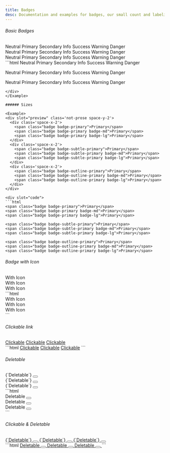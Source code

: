 ```yaml
---
title: Badges
desc: Documentation and examples for badges, our small count and labeling component.
---
```


###### Basic Badges

<Example>
  <div slot="preview" class='not-prose space-y-1'>
    <div class='space-x-2'>
      <span class="badge">Neutral</span>
      <span class="badge badge-primary">Primary</span>
      <span class="badge badge-secondary">Secondary</span>
      <span class="badge badge-info">Info</span>
      <span class="badge badge-success">Success</span>
      <span class="badge badge-warning">Warning</span>
      <span class="badge badge-danger">Danger</span>
    </div>
    <div class='space-x-2'>
      <span class="badge badge-subtle">Neutral</span>
      <span class="badge badge-subtle-primary">Primary</span>
      <span class="badge badge-subtle-secondary">Secondary</span>
      <span class="badge badge-subtle-info">Info</span>
      <span class="badge badge-subtle-success">Success</span>
      <span class="badge badge-subtle-warning">Warning</span>
      <span class="badge badge-subtle-danger">Danger</span>
    </div>
    <div class='space-x-2'>
      <span class="badge badge-outline">Neutral</span>
      <span class="badge badge-outline-primary">Primary</span>
      <span class="badge badge-outline-secondary">Secondary</span>
      <span class="badge badge-outline-info">Info</span>
      <span class="badge badge-outline-success">Success</span>
      <span class="badge badge-outline-warning">Warning</span>
      <span class="badge badge-outline-danger">Danger</span>
    </div>
  </div>

  <div slot="code">
  ```html
  <span class="badge">Neutral</span>
  <span class="badge badge-primary">Primary</span>
  <span class="badge badge-secondary">Secondary</span>
  <span class="badge badge-info">Info</span>
  <span class="badge badge-success">Success</span>
  <span class="badge badge-warning">Warning</span>
  <span class="badge badge-danger">Danger</span>

<span class="badge badge-subtle">Neutral</span>
<span class="badge badge-subtle-primary">Primary</span>
<span class="badge badge-subtle-secondary">Secondary</span>
<span class="badge badge-subtle-info">Info</span>
<span class="badge badge-subtle-success">Success</span>
<span class="badge badge-subtle-warning">Warning</span>
<span class="badge badge-subtle-danger">Danger</span>

  <span class="badge badge-outline">Neutral</span>
  <span class="badge badge-outline-primary">Primary</span>
  <span class="badge badge-outline-secondary">Secondary</span>
  <span class="badge badge-outline-info">Info</span>
  <span class="badge badge-outline-success">Success</span>
  <span class="badge badge-outline-warning">Warning</span>
  <span class="badge badge-outline-danger">Danger</span>
  ```
  </div>
</Example>

###### Sizes

<Example>
  <div slot="preview" class='not-prose space-y-2'>
    <div class='space-x-2'>
      <span class="badge badge-primary">Primary</span>
      <span class="badge badge-primary badge-md">Primary</span>
      <span class="badge badge-primary badge-lg">Primary</span>
    </div>
    <div class='space-x-2'>
      <span class="badge badge-subtle-primary">Primary</span>
      <span class="badge badge-subtle-primary badge-md">Primary</span>
      <span class="badge badge-subtle-primary badge-lg">Primary</span>
    </div>
    <div class='space-x-2'>
      <span class="badge badge-outline-primary">Primary</span>
      <span class="badge badge-outline-primary badge-md">Primary</span>
      <span class="badge badge-outline-primary badge-lg">Primary</span>
    </div>
  </div>

  <div slot="code">
  ```html
  <span class="badge badge-primary">Primary</span>
  <span class="badge badge-primary badge-md">Primary</span>
  <span class="badge badge-primary badge-lg">Primary</span>

<span class="badge badge-subtle-primary">Primary</span>
<span class="badge badge-subtle-primary badge-md">Primary</span>
<span class="badge badge-subtle-primary badge-lg">Primary</span>

  <span class="badge badge-outline-primary">Primary</span>
  <span class="badge badge-outline-primary badge-md">Primary</span>
  <span class="badge badge-outline-primary badge-lg">Primary</span>
  ```
  </div>
</Example>

###### Badge with Icon

<Example>
  <div slot="preview" class='not-prose space-x-2'>
    <div class="badge badge-primary badge-md"><span class="icon-[material-symbols--account-circle-outline]"></span>With Icon</div>
    <div class="badge badge-subtle-primary badge-md"><span class="icon-[material-symbols--account-circle-outline]"></span>With Icon</div>
    <div class="badge badge-outline-primary badge-md"><span class="icon-[material-symbols--account-circle-outline]"></span>With Icon</div>
  </div>

  <div slot="code">
    ```html
    <div class="badge badge-primary badge-md">
      <span class="icon-[material-symbols--account-circle-outline]"></span>
      With Icon
    </div>
    <div class="badge badge-subtle-primary badge-md">
      <span class="icon-[material-symbols--account-circle-outline]"></span>
      With Icon
    </div>
    <div class="badge badge-outline-primary badge-md">
      <span class="icon-[material-symbols--account-circle-outline]"></span>
      With Icon
    </div>
    ```
  </div>
</Example>

###### Clickable link

<Example>
  <div slot="preview" class='not-prose space-x-2'>
    <a href='#' class="badge badge-primary badge-link">Clickable</a>
    <a href='#' class="badge badge-subtle-primary badge-link">Clickable</a>
    <a href='#' class="badge badge-outline-primary badge-link">Clickable</a>
  </div>

  <div slot="code">
    ```html
    <a href='#' class="badge badge-primary badge-link">Clickable</a>
    <a href='#' class="badge badge-subtle-primary badge-link">Clickable</a>
    <a href='#' class="badge badge-outline-primary badge-link">Clickable</a>
    ```
  </div>
</Example>

###### Deletable

<Example>
  <div slot="preview" class='not-prose space-x-2'>
    <div class="badge badge-primary">
      {`Deletable`}
      <button class="badge-action-btn">
        <span class="icon-[line-md--close-circle-filled]"></span>
      </button>
    </div>
    <div class="badge badge-subtle-primary">
      {`Deletable`}
      <button class="badge-action-btn">
        <span class="icon-[line-md--close-circle-filled]"></span>
      </button>
    </div>
    <div class="badge badge-outline-primary">
      {`Deletable`}
      <button class="badge-action-btn">
        <span class="icon-[line-md--close-circle-filled]"></span>
      </button>
    </div>
  </div>

  <div slot="code">
    ```html
    <div class="badge badge-primary">
      Deletable
      <button class="badge-action-btn">
        <span class="icon-[line-md--close-circle-filled]"></span>
      </button>
    </div>
    <div class="badge badge-subtle-primary">
      Deletable
      <button class="badge-action-btn">
        <span class="icon-[line-md--close-circle-filled]"></span>
      </button>
    </div>
    <div class="badge badge-outline-primary">
      Deletable
      <button class="badge-action-btn">
        <span class="icon-[line-md--close-circle-filled]"></span>
      </button>
    </div>
    ```
  </div>
</Example>

###### Clickable & Deletable

<Example>
  <div slot="preview" class='not-prose space-x-2'>
    <a href="#" class="badge badge-primary badge-link">
      {`Deletable`}
      <button class="badge-action-btn">
        <span class="icon-[line-md--close-circle-filled]"></span>
      </button>
    </a>
    <a href="#" class="badge badge-subtle-primary badge-link">
      {`Deletable`}
      <button class="badge-action-btn">
        <span class="icon-[line-md--close-circle-filled]"></span>
      </button>
    </a>
    <a href="#" class="badge badge-outline-primary badge-link">
      {`Deletable`}
      <button class="badge-action-btn">
        <span class="icon-[line-md--close-circle-filled]"></span>
      </button>
    </a>
  </div>

  <div slot="code">
    ```html
    <a href="#" class="badge badge-primary badge-link">
      Deletable
      <button class="badge-action-btn">
        <span class="icon-[line-md--close-circle-filled]"></span>
      </button>
    </a>
    <a href="#" class="badge badge-subtle-primary badge-link">
      Deletable
      <button class="badge-action-btn">
        <span class="icon-[line-md--close-circle-filled]"></span>
      </button>
    </a>
    <a href="#" class="badge badge-outline-primary badge-link">
      Deletable
      <button class="badge-action-btn">
        <span class="icon-[line-md--close-circle-filled]"></span>
      </button>
    </a>
    ```
  </div>
</Example>
